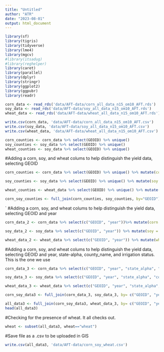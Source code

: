 ```yaml
---
title: "Untitled"
author: "ATR"
date: "2023-08-01"
output: html_document
---
```


```r
library(sf)
library(tigris)
library(tidyverse)
library(lme4)
library(mgcv)
#library(itsadug)
#library(reghelper)
library(caret)
library(parallel)
library(dplyr)
library(stringr)
library(ggplot2)
library(ggpubr)
library(readr)
```

```r
corn_data <- read_rds('data/AFT-data/corn_all_data_n15_om10_AFT.rds')
soy_data <- read_rds('data/AFT-data/soy_all_data_n15_om10_AFT.rds')
wheat_data <- read_rds('data/AFT-data/wheat_all_data_n15_om10_AFT.rds')
```


```r

write.csv(corn_data, 'data/AFT-data/corn_all_data_n15_om10_AFT.csv')
write.csv(soy_data, 'data/AFT-data/soy_all_data_n15_om10_AFT.csv')
write.csv(wheat_data, 'data/AFT-data/wheat_all_data_n15_om10_AFT.csv')

```


```r
corn_counties <- corn_data %>% select(GEOID) %>% unique()
soy_counties <- soy_data %>% select(GEOID) %>% unique()
wheat_counties <- soy_data %>% select(GEOID) %>% unique()
```

#Adding a corn, soy, and wheat colums to help distinguish the yield data, selecting GEOID
```r
corn_counties <- corn_data %>% select(GEOID) %>% unique() %>% mutate(corn = 'corn')

soy_counties <- soy_data %>% select(GEOID) %>% unique() %>% mutate(soy = 'soy')

wheat_counties <- wheat_data %>% select(GEOID) %>% unique() %>% mutate(wheat = 'wheat')

corn_soy_counties <- full_join(corn_counties, soy_counties, by="GEOID")

```
`
#Adding a corn, soy, and wheat colums to help distinguish the yield data, selecting GEOID and year
```r
corn_data_2 <- corn_data %>% select(c("GEOID", "year"))%>% mutate(corn = 'corn')

soy_data_2 <- soy_data %>% select(c("GEOID", "year")) %>% mutate(soy = 'soy')

wheat_data_2 <- wheat_data %>% select(c("GEOID", "year")) %>% mutate(wheat = 'wheat')

```

#Adding a corn, soy, and wheat colums to help distinguish the yield data, selecting GEOID and year, state-alpha, county_name, and irrigation status. This is the one we use 
```r
corn_data_3 <- corn_data %>% select(c("GEOID", "year", "state_alpha", "county_name", "Yield_mg_ha",  "irrigated"))%>% mutate(corn = 'corn')

soy_data_3 <- soy_data %>% select(c("GEOID", "year", "state_alpha", "county_name", "Yield_mg_ha", "irrigated")) %>% mutate(soy = 'soy')

wheat_data_3 <- wheat_data %>% select(c("GEOID", "year", "state_alpha", "county_name", "Yield_mg_ha", "irrigated")) %>% mutate(wheat = 'wheat')

corn_soy_data3 <- full_join(corn_data_3, soy_data_3, by= c("GEOID", "year", "state_alpha", "county_name", "irrigated"))

all_data3 <- full_join(corn_soy_data3, wheat_data_3, by= c("GEOID", "year", "state_alpha", "county_name", "irrigated"))
head(all_data3)
```

#Checking for the presence of wheat. It all checks out. 
```r
wheat <- subset(all_data3, wheat=="wheat")
```

#Save file as a .csv  to be uploaded in GIS 
```r
write.csv(all_data3, 'data/AFT-data/corn_soy_wheat.csv')
```

